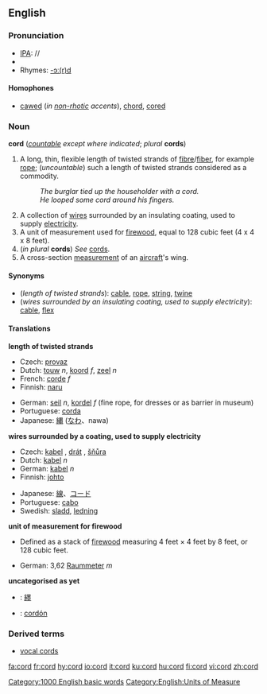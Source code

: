==English==

===Pronunciation===
*[[IPA]]: /{{IPAchar|kɔː(r)d}}/
*{{audio|en-us-cord.ogg|Audio (US)}}
*Rhymes: [[Rhymes:English:-ɔː(r)d|-ɔː(r)d]]

====Homophones====
*[[caw]]ed (''in [[non-rhotic]] accents''), [[chord]], [[core]]d

===Noun===
'''cord''' (''[[countable]] except where indicated''; ''plural'' '''cords''')
#A long, thin, flexible length of twisted strands of [[fibre]]/[[fiber]], for example [[rope]]; (''uncountable'') such a length of twisted strands considered as a commodity.
#:''The burglar tied up the householder with a cord.''
#:''He looped some cord around his fingers.''
#A collection of [[wire]]s surrounded by an insulating coating, used to supply [[electricity]].
#A unit of measurement used for [[firewood]], equal to 128 cubic feet (4 x 4 x 8 feet).
#(''in plural'' '''cords''') ''See'' [[cords]].
# A cross-section [[measurement]] of an [[aircraft]]'s wing.
<!--Move this to separate pages for "full cord" and "bush cord"  A full cord, or colloquially "bush cord"--> <!-- at least in Canada --> <!-- of stacked wood is 8 by 4 by 4 feet (39 m&sup3;).-->

====Synonyms====

*(''length of twisted strands''): [[cable]], [[rope]], [[string]], [[twine]]
*(''wires surrounded by an insulating coating, used to supply electricity''): [[cable]], [[flex]]


====Translations====

'''length of twisted strands'''
{{top}}
*Czech: [[provaz]] {{m}}
*Dutch: [[touw]] ''n'', [[koord]] ''f'', [[zeel]] ''n''
*French: [[corde]] ''f''
*Finnish: [[naru]]
{{mid}}
*German: [[seil]] ''n'', [[kordel]] ''f'' (fine rope, for dresses or as barrier in museum)
*Portuguese: [[corda]] {{f}}
*Japanese: [[縄]] ([[なわ]]、nawa)
{{bottom}}


'''wires surrounded by a coating, used to supply electricity'''
{{top}}
*Czech: [[kabel]] {{m}}, [[drát]] {{m}}, [[šňůra]] {{f}}
*Dutch: [[kabel]] ''n''
*German: [[kabel]] ''n''
*Finnish: [[johto]]
{{mid}}
*Japanese: [[線]]、[[コード]]
*Portuguese: [[cabo]] {{m}}
*Swedish: [[sladd]], [[ledning]]
{{bottom}}


'''unit of measurement for firewood'''
* Defined as a stack of [[firewood]] measuring 4 feet × 4 feet by 8 feet, or 128 cubic feet.  
{{top}}
*German: 3,62 [[Raummeter]] ''m''
{{mid}}
{{bottom}}

'''uncategorised as yet'''
{{checktrans}}
*{{ttbc|CJKV Characters}}: [[纆]]
*{{ttbc|Spanish}}: [[cordón]]

===Derived terms===
*[[vocal cords]]

[[Category:1000 English basic words]]
[[Category:English:Units of Measure]]

[[fa:cord]]
[[fr:cord]]
[[hy:cord]]
[[io:cord]]
[[it:cord]]
[[ku:cord]]
[[hu:cord]]
[[fi:cord]]
[[vi:cord]]
[[zh:cord]]